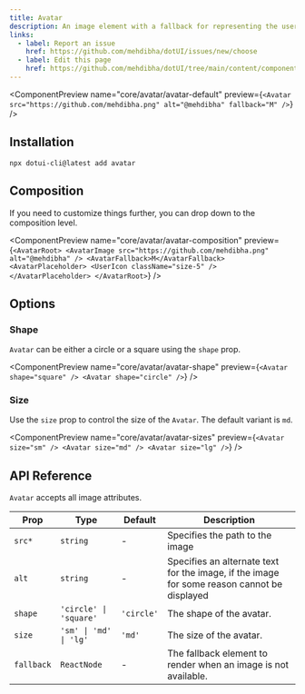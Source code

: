 ```yaml
---
title: Avatar
description: An image element with a fallback for representing the user.
links:
  - label: Report an issue
    href: https://github.com/mehdibha/dotUI/issues/new/choose
  - label: Edit this page
    href: https://github.com/mehdibha/dotUI/tree/main/content/components/data-display/avatar.mdx?plain=1
---
```


<ComponentPreview
  name="core/avatar/avatar-default"
  preview={`<Avatar src="https://github.com/mehdibha.png" alt="@mehdibha" fallback="M" />`}
/>

## Installation

```package-install
npx dotui-cli@latest add avatar
```

## Composition

If you need to customize things further, you can drop down to the composition level.

<ComponentPreview
  name="core/avatar/avatar-composition"
  preview={`<AvatarRoot>
    <AvatarImage src="https://github.com/mehdibha.png" alt="@mehdibha" />
    <AvatarFallback>M</AvatarFallback>
    <AvatarPlaceholder>
      <UserIcon className="size-5" />
    </AvatarPlaceholder>
  </AvatarRoot>`}
/>

## Options

### Shape

`Avatar` can be either a circle or a square using the `shape` prop.

<ComponentPreview
  name="core/avatar/avatar-shape"
  preview={`<Avatar shape="square" />
<Avatar shape="circle" />`}
/>

### Size

Use the `size` prop to control the size of the `Avatar`. The default variant is `md`.

<ComponentPreview
  name="core/avatar/avatar-sizes"
  preview={`<Avatar size="sm" />
  <Avatar size="md" />
  <Avatar size="lg" />`}
/>

## API Reference

`Avatar` accepts all image attributes.

| Prop       | Type                   | Default    | Description                                                                                 |
| ---------- | ---------------------- | ---------- | ------------------------------------------------------------------------------------------- |
| `src*`     | `string`               | -          | Specifies the path to the image                                                             |
| `alt`      | `string`               | -          | Specifies an alternate text for the image, if the image for some reason cannot be displayed |
| `shape`    | `'circle' \| 'square'` | `'circle'` | The shape of the avatar.                                                                    |
| `size`     | `'sm' \| 'md' \| 'lg'` | `'md'`     | The size of the avatar.                                                                     |
| `fallback` | `ReactNode`            | -          | The fallback element to render when an image is not available.                              |
